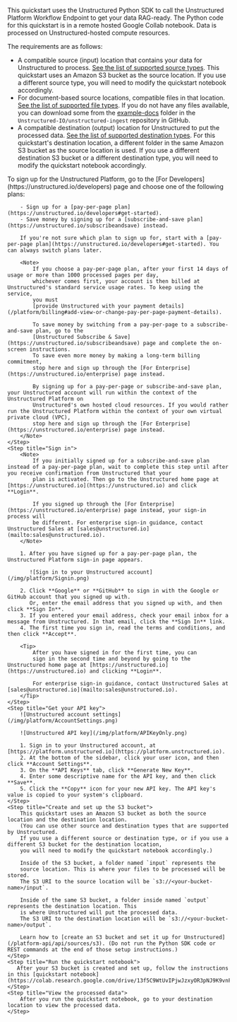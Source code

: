 This quickstart uses the Unstructured Python SDK to call the Unstructured Platform Workflow Endpoint to get your data RAG-ready. The Python code for this 
quickstart is in a remote hosted Google Collab notebook. Data is processed on Unstructured-hosted compute resources.

The requirements are as follows:

- A compatible source (input) location that contains your data for Unstructured to process. [See the list of supported source types](/platform/connectors#sources). 
  This quickstart uses an Amazon S3 bucket as the source location. If you use a different source type, you will need to modify the quickstart notebook accordingly.
- For document-based source locations, compatible files in that location. [See the list of supported file types](/platform/supported-file-types). If you do not have any files available, you can download some from the [example-docs](https://github.com/Unstructured-IO/unstructured-ingest/tree/main/example-docs) folder in the `Unstructured-IO/unstructured-ingest` repository in GitHub.
- A compatible destination (output) location for Unstructured to put the processed data. [See the list of supported destination types](/platform/connectors#destinations). 
  For this quickstart's destination location, a different folder in the same Amazon S3 bucket as the source location is used. If you use a different destination S3 bucket or a different destination type, you will need to modify the quickstart notebook accordingly.

<Steps>
    <Step title="Sign up">
        To sign up for the Unstructured Platform, go to the [For Developers](https://unstructured.io/developers) page and choose one of the following plans:

        - Sign up for a [pay-per-page plan](https://unstructured.io/developers#get-started).
        - Save money by signing up for a [subscribe-and-save plan](https://unstructured.io/subscribeandsave) instead.

        If you're not sure which plan to sign up for, start with a [pay-per-page plan](https://unstructured.io/developers#get-started). You can always switch plans later.

        <Note>
            If you choose a pay-per-page plan, after your first 14 days of usage or more than 1000 processed pages per day, 
            whichever comes first, your account is then billed at Unstructured's standard service usage rates. To keep using the service, 
            you must 
            [provide Unstructured with your payment details](/platform/billing#add-view-or-change-pay-per-page-payment-details).
            
            To save money by switching from a pay-per-page to a subscribe-and-save plan, go to the 
            [Unstructured Subscribe & Save](https://unstructured.io/subscribeandsave) page and complete the on-screen instructions. 
            To save even more money by making a long-term billing commitment, 
            stop here and sign up through the [For Enterprise](https://unstructured.io/enterprise) page instead.
            
            By signing up for a pay-per-page or subscribe-and-save plan, your Unstructured account will run within the context of the Unstructured Platform on 
            Unstructured's own hosted cloud resources. If you would rather run the Unstructured Platform within the context of your own virtual private cloud (VPC), 
            stop here and sign up through the [For Enterprise](https://unstructured.io/enterprise) page instead.
        </Note>
    </Step>
    <Step title="Sign in">
        <Note>
            If you initially signed up for a subscribe-and-save plan instead of a pay-per-page plan, wait to complete this step until after you receive confirmation from Unstructured that your 
            plan is activated. Then go to the Unstructured home page at [https://unstructured.io](https://unstructured.io) and click **Login**.

            If you signed up through the [For Enterprise](https://unstructured.io/enterprise) page instead, your sign-in process will 
            be different. For enterprise sign-in guidance, contact Unstructured Sales at [sales@unstructured.io](mailto:sales@unstructured.io).
        </Note>

        1. After you have signed up for a pay-per-page plan, the Unstructured Platform sign-in page appears.

           ![Sign in to your Unstructured account](/img/platform/Signin.png)
        
        2. Click **Google** or **GitHub** to sign in with the Google or GitHub account that you signed up with. 
           Or, enter the email address that you signed up with, and then click **Sign In**.
        3. If you entered your email address, check your email inbox for a message from Unstructured. In that email, click the **Sign In** link.
        4. The first time you sign in, read the terms and conditions, and then click **Accept**.

        <Tip>
            After you have signed in for the first time, you can 
            sign in the second time and beyond by going to the Unstructured home page at [https://unstructured.io](https://unstructured.io) and clicking **Login**.
        
            For enterprise sign-in guidance, contact Unstructured Sales at [sales@unstructured.io](mailto:sales@unstructured.io).
        </Tip>
    </Step>
    <Step title="Get your API key">
        ![Unstructured account settings](/img/platform/AccountSettings.png)

        ![Unstructured API key](/img/platform/APIKeyOnly.png)
        
        1. Sign in to your Unstructured account, at [https://platform.unstructured.io](https://platform.unstructured.io).
        2. At the bottom of the sidebar, click your user icon, and then click **Account Settings**.
        3. On the **API Keys** tab, click **Generate New Key**.
        4. Enter some descriptive name for the API key, and then click **Save**.
        5. Click the **Copy** icon for your new API key. The API key's value is copied to your system's clipboard.
    </Step>
    <Step title="Create and set up the S3 bucket">
        This quickstart uses an Amazon S3 bucket as both the source location and the destination location. 
        (You can use other source and destination types that are supported by Unstructured. 
        If you use a different source or destination type, or if you use a different S3 bucket for the destination location, 
        you will need to modify the quickstart notebook accordingly.)
        
        Inside of the S3 bucket, a folder named `input` represents the 
        source location. This is where your files to be processed will be stored. 
        The S3 URI to the source location will be `s3://<your-bucket-name>/input`.
        
        Inside of the same S3 bucket, a folder inside named `output` represents the destination location. This 
        is where Unstructured will put the processed data. 
        The S3 URI to the destination location will be `s3://<your-bucket-name>/output`.

        Learn how to [create an S3 bucket and set it up for Unstructured](/platform-api/api/sources/s3). (Do not run the Python SDK code or REST commands at the end of those setup instructions.)
    </Step>
    <Step title="Run the quickstart notebook">
       After your S3 bucket is created and set up, follow the instructions in this [quickstart notebook](https://colab.research.google.com/drive/13f5C9WtUvIPjwJzxyOR3pNJ9K9vnF4ww).
    </Step>
    <Step title="View the processed data">
        After you run the quickstart notebook, go to your destination location to view the processed data.
    </Step>
</Steps>